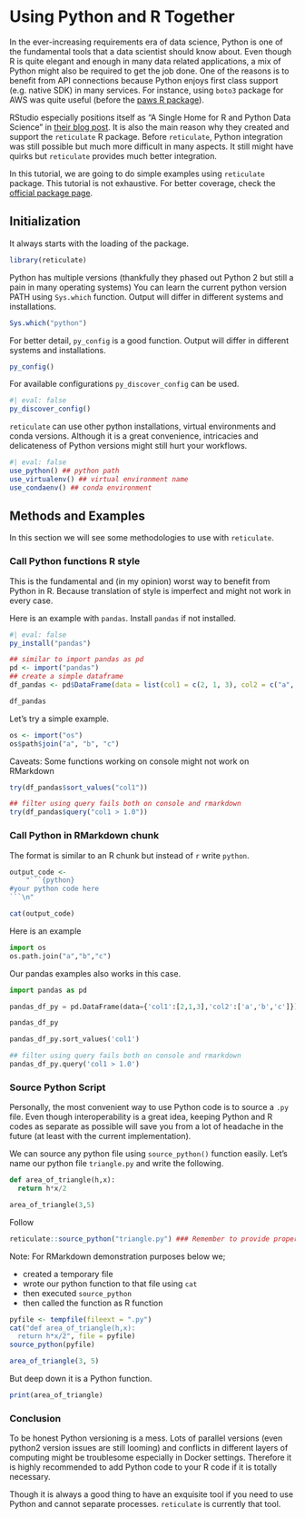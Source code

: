 # Using Python and R Together {.unnumbered}

In the ever-increasing requirements era of data science, Python is one of the fundamental tools that a data scientist should know about. Even though R is quite elegant and enough in many data related applications, a mix of Python might also be required to get the job done. One of the reasons is to benefit from API connections because Python enjoys first class support (e.g. native SDK) in many services. For instance, using `boto3` package for AWS was quite useful (before the [paws R package](https://paws-r.github.io/)).

RStudio especially positions itself as "A Single Home for R and Python Data Science" in [their blog post](https://www.rstudio.com/blog/one-home-for-r-and-python/). It is also the main reason why they created and support the `reticulate` R package. Before `reticulate`, Python integration was still possible but much more difficult in many aspects. It still might have quirks but `reticulate` provides much better integration.

In this tutorial, we are going to do simple examples using `reticulate` package. This tutorial is not exhaustive. For better coverage, check the [official package page](https://rstudio.github.io/reticulate/). 

## Initialization

It always starts with the loading of the package.

```r
library(reticulate)
```

Python has multiple versions (thankfully they phased out Python 2 but still a pain in many operating systems) You can learn the current python version PATH using `Sys.which` function. Output will differ in different systems and installations.

```r
Sys.which("python")
```

For better detail, `py_config` is a good function. Output will differ in different systems and installations.

```r
py_config()
```

For available configurations `py_discover_config` can be used.

```r
#| eval: false
py_discover_config()
```

`reticulate` can use other python installations, virtual environments and conda versions. Although it is a great convenience, intricacies and delicateness of Python versions might still hurt your workflows.

```r
#| eval: false
use_python() ## python path
use_virtualenv() ## virtual environment name
use_condaenv() ## conda environment
```


## Methods and Examples

In this section we will see some methodologies to use with `reticulate`.

### Call Python functions R style

This is the fundamental and (in my opinion) worst way to benefit from Python in R. Because translation of style is imperfect and might not work in every case.

Here is an example with `pandas`. Install `pandas` if not installed. 

```r
#| eval: false
py_install("pandas")
```

```r
## similar to import pandas as pd
pd <- import("pandas")
## create a simple dataframe
df_pandas <- pd$DataFrame(data = list(col1 = c(2, 1, 3), col2 = c("a", "b", "c")))

df_pandas
```

Let's try a simple example. 

```r
os <- import("os")
os$path$join("a", "b", "c")
```

Caveats: Some functions working on console might not work on RMarkdown

```r
try(df_pandas$sort_values("col1"))
```

```r
## filter using query fails both on console and rmarkdown
try(df_pandas$query("col1 > 1.0"))
```

### Call Python in RMarkdown chunk

The format is similar to an R chunk but instead of `r` write `python`.

```r
output_code <-
    "```{python}
#your python code here
```\n"

cat(output_code)

```

Here is an example

```python
import os
os.path.join("a","b","c")
```

Our pandas examples also works in this case.

```python
import pandas as pd

pandas_df_py = pd.DataFrame(data={'col1':[2,1,3],'col2':['a','b','c']}) 

pandas_df_py
```

```python
pandas_df_py.sort_values('col1')
```

```python
## filter using query fails both on console and rmarkdown
pandas_df_py.query('col1 > 1.0')
```

### Source Python Script

Personally, the most convenient way to use Python code is to source a `.py` file. Even though interoperability is a great idea, keeping Python and R codes as separate as possible will save you from a lot of headache in the future (at least with the current implementation).

We can source any python file using `source_python()` function easily. Let's name our python file `triangle.py` and write the following.

```python
def area_of_triangle(h,x):
  return h*x/2
```

```python
area_of_triangle(3,5)
```

Follow 

```r
reticulate::source_python("triangle.py") ### Remember to provide proper relative or absolute path.
```

Note: For RMarkdown demonstration purposes below we;

+ created a temporary file
+ wrote our python function to that file using `cat`
+ then executed `source_python`
+ then called the function as R function

```r
pyfile <- tempfile(fileext = ".py")
cat("def area_of_triangle(h,x):
  return h*x/2", file = pyfile)
source_python(pyfile)

area_of_triangle(3, 5)
```

But deep down it is a Python function.

```r
print(area_of_triangle)
```

### Conclusion

To be honest Python versioning is a mess. Lots of parallel versions (even python2 version issues are still looming) and conflicts in different layers of computing might be troublesome especially in Docker settings. Therefore it is highly recommended to add Python code to your R code if it is totally necessary.

Though it is always a good thing to have an exquisite tool if you need to use Python and cannot separate processes. `reticulate` is currently that tool.

